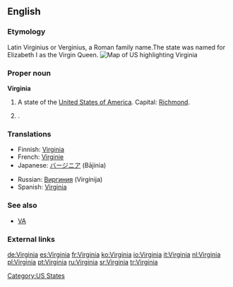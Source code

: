 ==English==
===Etymology===
Latin Virginius or Verginius, a Roman family name.The state was named for Elizabeth I as the Virgin Queen.
[[Image:Map of USA highlighting Virginia.png|thumb|right|Map of US highlighting Virginia]]

===Proper noun===
'''Virginia'''

# A state of the [[United States of America]]. Capital: [[Richmond]].
# {{given name|female|from Latin|}} .

===Translations===
{{rfc-level|Translations at L3+ (AutoFormat would have corrected level of Translations)}}
{{trans-top|state}}
*Finnish: [[#Finnish|Virginia]]
*French: [[Virginie]] {{f}}
*Japanese: [[バージニア]] (Bājinia)
{{trans-mid}}
*Russian: [[Виргиния]] (Virgínija) {{f}}
*Spanish: [[#Spanish|Virginia]] {{f}}
{{trans-bottom}}

{{trans-top|female given names derived from Virginia}}
{{trans-mid}}
{{trans-bottom}}

===See also===
*[[VA]]

===External links===
{{pedialite}}

[[Category:US States]]

[[de:Virginia]]
[[es:Virginia]]
[[fr:Virginia]]
[[ko:Virginia]]
[[io:Virginia]]
[[it:Virginia]]
[[nl:Virginia]]
[[pl:Virginia]]
[[pt:Virginia]]
[[ru:Virginia]]
[[sr:Virginia]]
[[tr:Virginia]]